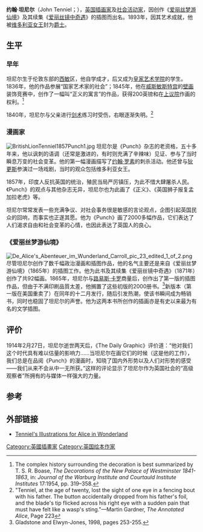 {{Infobox artist
| bgcolour      = #6495ED
| name          = 约翰·坦尼尔爵士
| image         = John Tenniel.png
| imagesize     = 150px
| alt           = 
| caption       = 自画像（1889年）
| birth_name    = 
| birth_date    = 1820年
| birth_place   = {{UK}}[[倫敦|倫敦]][[貝斯沃特|貝斯沃特]]
| death_date    = 1914年
| death_place   = {{UK}}[[倫敦|倫敦]]
| nationality   = {{GBR}}
| field         = [[儿童文学|儿童文学]]
}}
'''约翰·坦尼尔'''（John Tenniel；{{bd|1820年|2月28日|1914年|2月25日}}），[[英国|英国]][[插画家|插画家]]及[[社会活动家|社会活动家]]，因创作《[[爱丽丝梦游仙境|爱丽丝梦游仙境]]》及其续集《[[爱丽丝镜中奇遇|爱丽丝镜中奇遇]]》的插图而出名。1893年，因其艺术成就，他被[[维多利亚女王|维多利亚女王]]封为[[爵士|爵士]]。

== 生平 ==
=== 早年 ===
坦尼尔生于伦敦东部的[[西敏|西敏]]区，他自学成才，后又成为[[皇家艺术学院|皇家艺术学院]]的学生。1836年，他的作品参展“国家艺术家的社会”；1845年，他在[[威斯敏斯特宫|威斯敏斯特宫]]的[[壁画|壁画]]装饰竞赛中，创作了一幅叫“正义的寓言”的作品，获得200英镑和在[[上议院|上议院]]作画的权利。<ref>The complex history surrounding the decoration is best summarized by
T. S. R. Boase, ''The Decorations of the New Palace of Westminster 1841-1863'', in: ''Journal of the Warburg Institute and Courtauld Institute Institutes'' 17:1954, pp. 319–358.</ref>

1840年，坦尼尔与父亲进行[[剑术|剑术]]练习时受伤，右眼逐渐失明。<ref>"Tenniel, at the age of twenty, lost the sight of one eye in a fencing bout with his father. The button accidentally dropped from his father's foil, and the blade's tip flicked across his right eye with a sudden pain that must have felt like a wasp's sting."—Martin Gardner, ''The Annotated Alice'', Page 223</ref>

===漫画家===
[[Image:BritishLionTenniel1857Punch1.jpg|thumb]]
坦尼尔是《Punch》杂志的老资格，五十多年来，他以讽刺的语调（还常是激进的，有时则充满了辛辣味）见证、参与了当时瞬息万变的社会变革。他的第一幅漫画描写了[[约翰·罗素|约翰·罗素]]的刺杀活动。他还曾与[[狄更斯|狄更斯]]参演过一场戏剧，当时的观众包括维多利亚女王。

1857年，印度人反抗英国的统治，殖民当局严厉镇压，为此不惜大肆屠杀人民。《Punch》的观点与其他杂志无异，坦尼尔也为此画了《正义》、《英国狮子报复孟加拉老虎》等。

坦尼尔常常发表一些充满争议、对社会事务很是敏感的言论观点，企图引起英国民众的回响，而事实也正遂其愿。他为《Punch》画了2000多幅作品，它们表达了人们渴求自由和社会变革的心情，也因此表达了英国人的良心。

===《爱丽丝梦游仙境》===
[[File:De_Alice's_Abenteuer_im_Wunderland_Carroll_pic_23_edited_1_of_2.png|thumb]]
尽管坦尼尔创作了数千幅政治漫画和插图作品，他的名气主要还是来自《爱丽丝梦游仙境》（1865年）的插图工作。他为此书及其续集《爱丽丝镜中奇遇》（1871年）创作了共92幅画。1865年，坦尼尔与[[路易斯·卡罗|路易斯·卡罗]]商量后，创作出了第一版的插图作品，但由于不满印刷品質太差，他搁置了这些初版的2000册书。<ref>Gladstone and Elwyn-Jones, 1998, pages 253-255.</ref>新版本（第一版在美国重卖了）在同年的十二月发行，随后引发热潮，使该书瞬间成为畅销书，同时也稳固了坦尼尔的声誉。他为这两本书所创作的插画亦是有史以来最为有名的文学插图。

==评价==
1914年2月27日，坦尼尔逝世两天后，《The Daily Graphic》评价道：“他对我们这个时代具有难以估量的影响力……当坦尼尔在画它们的时候（这是他的工作），我们总是在品阅《Punch》的漫画时，知晓了国内外形势以及人们对形势的感受——我们从来不会从中一无所获。”这样的评论显示了坦尼尔作为英国社会的“高级观察者”所拥有的与媒体一样强大的力量。

==参考==
{{Reflist}}

==外部链接==
*[http://www.gutenberg.org/etext/114 Tenniel's Illustrations for Alice in Wonderland]

{{愛麗絲夢遊仙境}}
{{Authority control}}
{{DEFAULTSORT:Tenniel, John}}
[[Category:英國插畫家|Category:英國插畫家]]
[[Category:英国绘本作家|Category:英国绘本作家]]